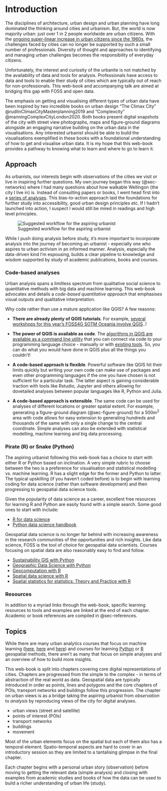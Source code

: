 # Introduction    
The disciplines of architecture, urban design and urban planning have long dominated the thinking around cities and urbanism. But, the world is now majority urban: just over 1 in 2 people worldwide are urban citizens. With the [ongoing super-linear increase in urban citizens since the 1960s](1 in 2 people worldwide are urban citizens), the challenges faced by cities can no longer be supported by such a small number of professionals. Diversity of thought and approaches to identifying and managing urban challenges becomes the responsibility of everyday citizens. 

Unfortunately, the interest and curiosity of the urbanite is not matched by the availability of data and tools for analysis. Professionals have access to data and tools to enable their study of cities which are typically out of reach for non-professionals. This web-book and accompanying talk are aimed at bridging this gap with FOSS and open data. 

The emphasis on getting and visualising different types of urban data have been inspired by two incredible books on urban design "The Climax City" @rudlinClimaxCityMasterplanning2019 and "Complexcity" @manningComplexCityLondon2020. Both books present digital snapshots of the city with street view photographs, maps and figure-ground diagrams alongside an engaging narrative building on the urban data in the visualisations. Any interested urbanist should be able to build the visualisations exemplified in these books with a foundational understanding of how to get and visualise urban data. It is my hope that this web-book provides a pathway to knowing what to learn and where to go to learn it. 

## Approach
As urbanists, our interests begin with observations of the cities we visit or live in inspiring further questions. My own journey began this way (@sec-networks) where I had many questions about how walkable Wellingon (the city I live in) is. Instead of consulting papers or books, I went head first into a [series of analyses](https://shriv-portfolio.netlify.app/post/walkability-1/). This bias-to-action approach laid the foundations for further study into accessibility, good urban design principles etc. If I hadn't launched into action, I suspect I would still be mired in readings and high level principles. 

![Suggested workflow for the aspiring urbanist](./assets/foss4g-approach.png)

While I push doing analysis before study, it's more important to incorporate analysis into the journey of becoming an urbanist - especially one who aspires to urban *act*ivism in an informed manner. Analysis, especially the data-driven kind I'm espousing, builds a clear pipeline to knowledge and wisdom supported by study of academic publications, books and courses. 

### Code-based analyses
Urban analysis spans a limitless spectrum from qualitative social science to quantitative methods with big data and machine learning. This web-book advocates and details a _code-based quantitative approach_ that emphasises visual outputs and qualitative interpretation. 

Why code rather than use a mature application like QGIS? A few reasons: 

- **There are already plenty of QGIS tutorials**. For example, [several workshops for this year's FOSS4G SOTM Oceania involve QGIS](https://2023.foss4g-oceania.org/#/program)..!

- **The power of QGIS is available as code**. The [algorithms in QGIS are available as a command line utility](https://docs.qgis.org/3.28/en/docs/user_manual/processing/standalone.html) that you can connect via code to your programming language choice - manually or with [existing tools](https://r-spatial.github.io/qgisprocess/). So, you can do what you would have done in QGIS plus all the things you couldn't! 

- **A code-based approach is flexible**. Powerful software like QGIS hit their limits quickly but writing your own code can make use of packages and even other programming languages if the one you have chosen is not sufficient for a particular task. The latter aspect is gaining considerable traction with tools like Rstudio, Jupyter and others allowing for dovetailed analyses between popular languages like R, Python and Julia. 

- **A code-based approach is extensible**. The same code can be used for analyses of different locations or greater spatial extent. For example, generating a figure-ground diagram (@sec-figure-ground) for a 500m$^{2}$ area with code allows for easy extension to generating hundreds and thousands of the same with only a single change to the central coordinate. Simple analyses can also be extended with statistical modelling, machine learning and big data processing. 

### Pirate (R) or Snake (Python)
The aspiring urbanist following this web-book has a choice to start with either R or Python based on inclination. A very simple rubric to choose between the two is a preference for visualisation and statistical modelling vs. machine learning. R has a slight edge for the former and Python to latter. The typical upskilling (if you haven't coded before) is to begin with learning coding for data science (rather than software development) and then progressing to geospatial data science tools. 

Given the popularity of data science as a career, excellent free resources for learning R and Python are easily found with a simple search. Some good ones to start with include: 

- [R for data science](https://r4ds.hadley.nz/)
- [Python data science handbook](https://jakevdp.github.io/PythonDataScienceHandbook/)

Geospatial data science is no longer far behind with increasing awareness in the research communities of the opportunities and rich insights. Like data science, FOSS is the tool of choice for geospatial data scientists. Courses focusing on spatial data are also reasonably easy to find and follow. 

- [Sustainability GIS with Python](https://sustainability-gis.readthedocs.io/en/latest/index.html)
- [Geographic Data Science with Python](https://geographicdata.science/book/intro.htmls)
- [Geocomputation with R](https://r.geocompx.org/)
- [Spatial data science with R](https://r-spatial.org/book/)
- [Spatial statistics for statistics: Theory and Practice with R ](https://www.paulamoraga.com/book-spatial/)

### Resources
In addition to a myriad links through the web-book, specific learning resources to tools and examples are linked at the end of each chapter. Academic or book references are compiled in @sec-references. 

## Topics
While there are many urban analytics courses that focus on machine learning ([here](https://github.com/mszell/geospatialdatascience), [here](https://geographicdata.science/book/intro.html) and [here](https://r-spatial.org/book/)) and courses for learning [Python](https://sustainability-gis.readthedocs.io/en/latest/index.html) or [R](https://r.geocompx.org/) geospatial methods, there aren't as many that focus on simple analyses and an overview of how to build more insights. 

This web-book is split into chapters covering core digital representations of cities. Chapters are progressed from the simple to the complex - in terms of abstraction of the real world as data. Geospatial data are typically introduced in order as points, lines and polygons and the core chapters of POIs, transport networks and buildings follow this progression. The chapter on urban views is as a bridge taking the aspiring urbanist from _observation_ to _analysis_ by reproducing views of the city for digital analyses. 

- urban views (street and satellite)
- points of interest (POIs)
- transport networks
- buildings
- movement

Most of the urban elements focus on the spatial but each of them also has a temporal element. Spatio-temporal aspects are hard to cover in an introductory session so they are limited to a tantalising glimpse in the final chapter. 

Each chapter begins with a personal urban story (observation) before moving to getting the relevant data (simple analysis) and closing with examples from academic studies and books of how the data can be used to build a richer understanding of urban life (study). 

